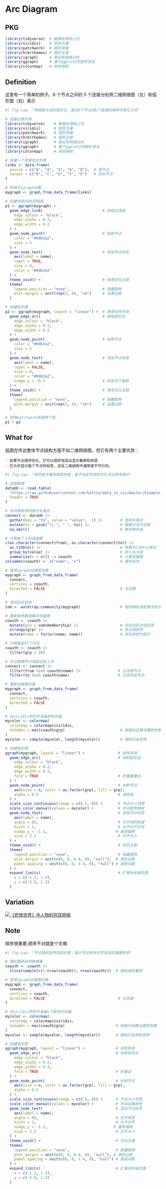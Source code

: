 # Arc Diagram {#sec-arc-diagram}

## PKG 

```r
library(tidyverse)  # 数据处理核心包
library(viridis)    # 颜色方案
library(patchwork)  # 图形拼接
library(hrbrthemes) # 图形主题
library(igraph)     # 图论和网络分析
library(ggraph)     # 基于ggplot2的图形语法
library(colormap)   # 颜色映射
```

## Definition

这里有一个简单的例子。6 个节点之间的 5 个连接分别用二维网络图（左）和弧形图（右）表示

```r
#| fig-cap: "网络图与弧形图对比：展示6个节点间5个连接的两种可视化方式"

# 加载必要的库
library(tidyverse)    # 数据处理核心包
library(viridis)      # 颜色方案
library(patchwork)    # 图形拼接
library(hrbrthemes)   # 图形主题
library(igraph)       # 图论和网络分析
library(ggraph)       # 基于ggplot2的图形语法
library(colormap)     # 颜色映射

# 创建一个简单的边列表
links <- data.frame(
  source = c("A", "A", "A", "A", "B"),  # 源节点
  target = c("B", "C", "D", "F", "E")   # 目标节点
)

# 转换为igraph对象
mygraph <- graph_from_data_frame(links)

# 创建传统的2D网络图
p1 <- ggraph(mygraph) +
  geom_edge_link(                           # 绘制边连接
    edge_colour = "black", 
    edge_alpha = 0.3, 
    edge_width = 0.2
  ) +
  geom_node_point(                          # 绘制节点
    color = "#69b3a2", 
    size = 5
  ) +
  geom_node_text(                           # 添加节点标签
    aes(label = name), 
    repel = TRUE, 
    size = 8, 
    color = "#69b3a2"
  ) +
  theme_void() +                            # 使用空白主题
  theme(
    legend.position = "none",               # 隐藏图例
    plot.margin = unit(rep(2, 4), "cm")     # 设置边距
  )

# 创建弧形图
p2 <- ggraph(mygraph, layout = "linear") +  # 使用线性布局
  geom_edge_arc(                            # 绘制弧形边
    edge_colour = "black", 
    edge_alpha = 0.3, 
    edge_width = 0.2
  ) +
  geom_node_point(                          # 绘制节点
    color = "#69b3a2", 
    size = 5
  ) +
  geom_node_text(                           # 添加节点标签
    aes(label = name), 
    repel = FALSE, 
    size = 8, 
    color = "#69b3a2", 
    nudge_y = -0.1                          # 标签向下偏移
  ) +
  theme_void() +                            # 使用空白主题
  theme(
    legend.position = "none",               # 隐藏图例
    plot.margin = unit(rep(2, 4), "cm")     # 设置边距
  )

# 使用patchwork拼接两个图
p1 + p2
```


## What for

弧图在传达整体节点结构方面不如二维网络图。但它有两个主要优势：

    - 如果节点顺序优化，它可以很好地突出显示集群和桥梁
    - 它允许显示每个节点的标签，这在二维结构中通常是不可行的。



```r
#| fig-cap: "研究者合著网络弧形图：基于社区检测的优化节点排序展示"

# 加载数据
dataUU <- read.table(
  "https://raw.githubusercontent.com/holtzy/data_to_viz/master/Example_dataset/13_AdjacencyUndirectedUnweighted.csv", 
  header = TRUE
)

# 将邻接矩阵转换为长格式
connect <- dataUU |>
  gather(key = "to", value = "value", -1) |>        # 宽转长格式
  mutate(to = gsub("\\.", " ", to)) |>              # 替换点号为空格
  na.omit()                                         # 移除缺失值

# 计算每个人的连接数
c(as.character(connect$from), as.character(connect$to)) |>
  as_tibble() |>                                    # 转换为tibble格式
  group_by(value) |>                                # 按人名分组
  summarize(n = n()) -> coauth                      # 计算连接数
colnames(coauth) <- c("name", "n")                  # 重命名列

# 使用igraph创建图对象
mygraph <- graph_from_data_frame(
  connect, 
  vertices = coauth, 
  directed = FALSE                                  # 无向图
)

# 寻找社区结构
com <- walktrap.community(mygraph)                  # 使用随机游走算法检测社区

# 重新排序数据集并创建图
coauth <- coauth |>
  mutate(grp = com$membership) |>                   # 添加社区分组信息
  arrange(grp) |>                                   # 按分组排序
  mutate(name = factor(name, name))                 # 将名称转为因子

# 只保留前15个社区
coauth <- coauth |>
  filter(grp < 16)

# 在边数据中只保留这些人员
connect <- connect |>
  filter(from %in% coauth$name) |>                 # 过滤源节点
  filter(to %in% coauth$name)                      # 过滤目标节点

# 重新创建图对象
mygraph <- graph_from_data_frame(
  connect, 
  vertices = coauth, 
  directed = FALSE
)

# 在viridis色阶中准备颜色向量
mycolor <- colormap(
  colormap = colormaps$viridis, 
  nshades = max(coauth$grp)                         # 根据社区数设置颜色数
)
mycolor <- sample(mycolor, length(mycolor))         # 随机打乱颜色

# 创建弧形图
ggraph(mygraph, layout = "linear") +               # 线性布局
  geom_edge_arc(                                   # 绘制弧形边
    edge_colour = "black", 
    edge_alpha = 0.2, 
    edge_width = 0.3, 
    fold = TRUE                                    # 折叠重叠边
  ) +
  geom_node_point(                                 # 绘制节点
    aes(size = n, color = as.factor(grp), fill = grp), 
    alpha = 0.5                                    # 透明度
  ) +
  scale_size_continuous(range = c(0.5, 8)) +       # 节点大小范围
  scale_color_manual(values = mycolor) +           # 手动颜色映射
  geom_node_text(                                  # 添加节点标签
    aes(label = name), 
    angle = 65,                                    # 文字倾斜角度
    hjust = 1,                                     # 水平对齐方式
    nudge_y = -1.1,                               # 垂直偏移
    size = 2.3                                     # 文字大小
  ) +
  theme_void() +                                   # 空白主题
  theme(
    legend.position = "none",                      # 隐藏图例
    plot.margin = unit(c(0, 0, 0.4, 0), "null"),  # 图形边距
    panel.spacing = unit(c(0, 0, 3.4, 0), "null") # 面板间距
  ) +
  expand_limits(                                   # 扩展坐标轴范围
    x = c(-1.2, 1.2), 
    y = c(-5.6, 1.2)
  )
```


## Variation

[![《悲惨世界》中人物的共现网络](./image/miserables.png)](https://www.r-bloggers.com/2013/02/arc-diagrams-in-r-les-miserables/)


## Note

顺序很重要,顺序不对就是个灾难:

```r
#| fig-cap: "节点随机排序的弧形图：展示节点顺序对可读性的重要影响"

# 随机重新排序数据集
coauth <- coauth |>
  slice(sample(c(1:nrow(coauth)), nrow(coauth)))  # 随机抽样重排

# 使用igraph创建图对象
mygraph <- graph_from_data_frame(
  connect, 
  vertices = coauth, 
  directed = FALSE                                 # 无向图
)

# 在viridis色阶中准备n个颜色的向量
mycolor <- colormap(
  colormap = colormaps$viridis, 
  nshades = max(coauth$grp)                       # 根据分组数设置颜色数
)
mycolor <- sample(mycolor, length(mycolor))       # 随机打乱颜色顺序

# 创建弧形图
ggraph(mygraph, layout = "linear") +              # 线性布局
  geom_edge_arc(                                  # 绘制弧形边
    edge_colour = "black", 
    edge_alpha = 0.2, 
    edge_width = 0.3, 
    fold = TRUE                                   # 折叠边
  ) +
  geom_node_point(                                # 绘制节点
    aes(size = n, color = as.factor(grp), fill = grp), 
    alpha = 0.5
  ) +
  scale_size_continuous(range = c(0.5, 8)) +      # 节点大小范围
  scale_color_manual(values = mycolor) +          # 手动设置颜色
  geom_node_text(                                 # 添加节点标签
    aes(label = name), 
    angle = 65,                                   # 文字角度
    hjust = 1,                                    # 水平对齐
    nudge_y = -1.1,                              # 垂直偏移
    size = 2.3                                    # 文字大小
  ) +
  theme_void() +                                  # 空白主题
  theme(
    legend.position = "none",                     # 隐藏图例
    plot.margin = unit(c(0, 0, 0.4, 0), "null"), # 图形边距
    panel.spacing = unit(c(0, 0, 3.4, 0), "null") # 面板间距
  ) +
  expand_limits(                                  # 扩展坐标轴范围
    x = c(-1.2, 1.2), 
    y = c(-5.6, 1.2)
  )
```
